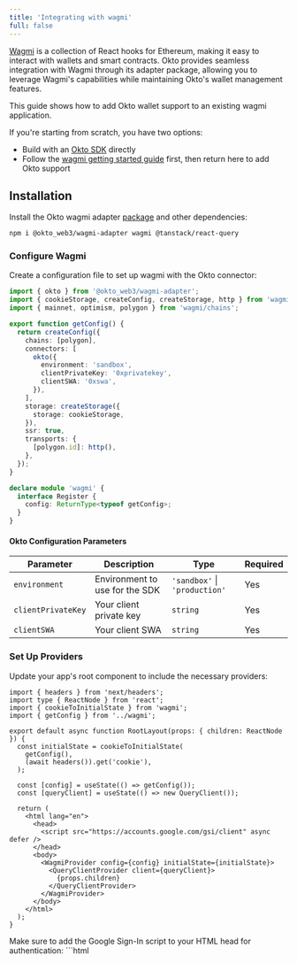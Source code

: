 ```yaml
---
title: 'Integrating with wagmi'
full: false
---
```



[Wagmi](https://wagmi.sh/) is a collection of React hooks for Ethereum, making it easy to interact with wallets and smart contracts. Okto provides seamless integration with Wagmi through its adapter package, allowing you to leverage Wagmi's capabilities while maintaining Okto's wallet management features.

<Callout>
This guide shows how to add Okto wallet support to an existing wagmi application. 

If you're starting from scratch, you have two options:
- Build with an <a href="/docs/okto-sdk/supported-sdk-platforms" target="_blank" rel="noopener noreferrer">Okto SDK</a> directly
- Follow the <a href="https://wagmi.sh/react/getting-started" target="_blank" rel="noopener noreferrer">wagmi getting started guide</a> first, then return here to add Okto support
</Callout>

<Steps>

<Step>

## Installation

Install the Okto wagmi adapter [package](https://www.npmjs.com/package/@okto_web3/wagmi-adapter) and other dependencies:

```bash
npm i @okto_web3/wagmi-adapter wagmi @tanstack/react-query
```

</Step>

<Step>

### Configure Wagmi

Create a configuration file to set up wagmi with the Okto connector:

```typescript title="wagmi.config.ts"
import { okto } from '@okto_web3/wagmi-adapter';
import { cookieStorage, createConfig, createStorage, http } from 'wagmi';
import { mainnet, optimism, polygon } from 'wagmi/chains';

export function getConfig() {
  return createConfig({
    chains: [polygon],
    connectors: [
      okto({
        environment: 'sandbox',
        clientPrivateKey: '0xprivatekey',
        clientSWA: '0xswa',
      }),
    ],
    storage: createStorage({
      storage: cookieStorage,
    }),
    ssr: true,
    transports: {
      [polygon.id]: http(),
    },
  });
}

declare module 'wagmi' {
  interface Register {
    config: ReturnType<typeof getConfig>;
  }
}
```

#### Okto Configuration Parameters

| Parameter | Description | Type | Required |
|-----------|-------------|------|----------|
| `environment` | Environment to use for the SDK | `'sandbox'` \| `'production'` | Yes |
| `clientPrivateKey` | Your client private key | `string` | Yes |
| `clientSWA` | Your client SWA | `string` | Yes |

</Step>

<Step>

### Set Up Providers

Update your app's root component to include the necessary providers:

```tsx title="providers.tsx"
import { headers } from 'next/headers';
import type { ReactNode } from 'react';
import { cookieToInitialState } from 'wagmi';
import { getConfig } from '../wagmi';

export default async function RootLayout(props: { children: ReactNode }) {
  const initialState = cookieToInitialState(
    getConfig(),
    (await headers()).get('cookie'),
  );

  const [config] = useState(() => getConfig());
  const [queryClient] = useState(() => new QueryClient());

  return (
    <html lang="en">
      <head>
        <script src="https://accounts.google.com/gsi/client" async defer />
      </head>
      <body>
        <WagmiProvider config={config} initialState={initialState}>
          <QueryClientProvider client={queryClient}>
            {props.children}
          </QueryClientProvider>
        </WagmiProvider>
      </body>
    </html>
  );
}
```

<Callout title="Note">
Make sure to add the Google Sign-In script to your HTML head for authentication:
```html
<script src="https://accounts.google.com/gsi/client" async defer />
```
</Callout>

</Step>

<Step>

## Usage with wagmi Hooks

Once configured, you can use wagmi hooks to interact with wallets:

```typescript
import { useAccount, useConnect, useDisconnect } from 'wagmi';

function WalletConnection() {
  const { address, isConnected } = useAccount();
  const { connect, connectors } = useConnect();
  const { disconnect } = useDisconnect();

  if (isConnected) {
    return (
      <div>
        Connected to {address}
        <button onClick={() => disconnect()}>Disconnect</button>
      </div>
    );
  }

  return (
    <div>
      {connectors.map((connector) => (
        <button
          key={connector.id}
          onClick={() => connect({ connector })}
        >
          Connect with {connector.name}
        </button>
      ))}
    </div>
  );
}
```

</Step>

</Steps>
